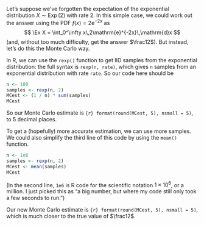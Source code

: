Let's suppose we've forgotten the expectation of the exponential distribution $X \sim \operatorname{Exp}(2)$ with rate 2. In this simple case, we could work out the answer using the PDF $f(x) = 2\mathrm{e}^{-2x}$ as\
$$ \Ex X = \int_0^\infty x\,2\mathrm{e}^{-2x}\,\mathrm{d}x $$(and, without too much difficulty, get the answer $\frac12$). But instead, let's do this the Monte Carlo way.

In R, we can use the `rexp()` function to get IID samples from the exponential distribution: the full syntax is `rexp(n, rate)`, which gives `n` samples from an exponential distribution with rate `rate`. So our code here should be

```r
n <- 100
samples <- rexp(n, 2)
MCest <- (1 / n) * sum(samples)
MCest
```

So our Monte Carlo estimate is `{r} format(round(MCest, 5), nsmall = 5)`, to 5 decimal places.

To get a (hopefully) more accurate estimation, we can use more samples. We could also simplify the third line of this code by using the `mean()` function.

```r
n <- 1e6
samples <- rexp(n, 2)
MCest <- mean(samples)
MCest
```

(In the second line, `1e6` is R code for the scientific notation $1 \times 10^6$, or a million. I just picked this as "a big number, but where my code still only took a few seconds to run.")

Our new Monte Carlo estimate is `{r} format(round(MCest, 5), nsmall = 5)`, which is much closer to the true value of $\frac12$.
